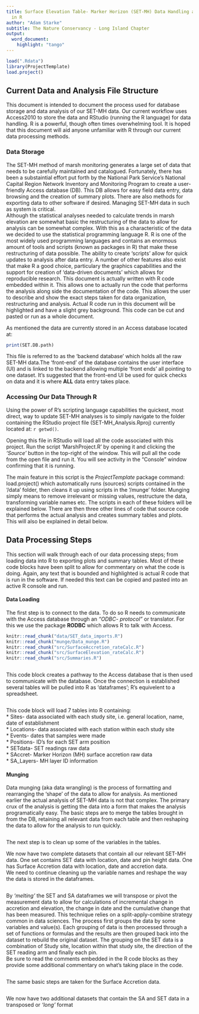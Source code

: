 ```yaml
---
title: Surface Elevation Table- Marker Horizon (SET-MH) Data Handling and Analaysis
  in R
author: "Adam Starke"
subtitle: The Nature Conservancy - Long Island Chapter
output:
  word_document:
    highlight: "tango"
---
```


```r
load(".Rdata")
library(ProjectTemplate)
load.project()
```

## Current Data and Analysis File Structure
This document is intended to document the process used for database storage and data analysis of our SET-MH data. Our current workflow uses Access2010 to store the data and RStudio (running the R language) for data handling. R is a powerful, though often times overwhelming tool. It is hoped that this document will aid anyone unfamiliar with R through our current data processing methods.

### Data Storage

The SET-MH method of marsh monitoring generates a large set of data that needs to be carefully maintained and catalogued. Fortunately, there has been a substaintial effort put forth by the National Park Service's National Capital Region Network Inventory and Monitoring Program to create a user-friendly Access database (DB). This DB allows for easy field data entry, data browsing and the creation of summary plots. There are also methods for exporting data to other software if desired. Managing SET-MH data in such as system is critical.  
Although the statistical analyses needed to calculate trends in marsh elevation are somewhat basic the restructuring of the data to allow for analysis can be somewhat complex. With this as a characteristic of the data we decided to use the statistical programming language R. R is one of the most widely used programming languages and contains an enormous amount of tools and scripts (known as packages in R) that make these restructuring of data possible. The ability to create 'scripts' allow for quick updates to analysis after data entry. A number of other features also exist that make R a good choice, particulary the graphics capabilities and the support for creation of 'data-driven documents' which allows for reproducible research. This document is actually written with R code embedded within it. This allows one to actually run the code that performs the analysis along side the documentation of the code. This allows the user to describe and show the exact steps taken for data organization, restructuring and analysis. Actual R code run in this document will be highlighted and have a slight grey background. This code can be cut and pasted or run as a whole document.  

As mentioned the data are currently stored in an Access database located at:

```r
print(SET.DB.path)
```
This file is referred to as the 'backend database' which holds all the raw SET-MH data.The 'front-end' of the database contains the user interface (UI) and is linked to the backend allowing multiple 'front ends' all pointing to one dataset. It's suggested that the front-end UI be used for quick checks on data and it is where **ALL** data entry takes place. 

### Accessing Our Data Through R
Using the power of R's scripting language capabilities the quickest, most direct, way to update SET-MH analyses is to simply navigate to the folder containing the RStudio project file (SET-MH_Analysis.Rproj) currently located at: `r getwd()`.   

Opening this file in RStudio will load all the code associated with this project. Run the script 'MarshProject.R' by opening it and clicking the *'Source'* button in the top-right of the window. This will pull all the code from the open file and run it. You will see activity in the "Console" window confirming that it is running.  

The main feature in this script is the *ProjectTemplate* package command: load.project() which automatically runs (sources) scripts contained in the '/data' folder, then cleans it up using scripts in the '/munge' folder. Munging simply means to remove irrelevant or missing values, restructure the data, transforming variable names etc. The scripts in each of these folders will be explained below. There are then three other lines of code that source code that performs the actual analysis and creates summary tables and plots. This will also be explained in detail below.  

## Data Processing Steps

This section will walk through each of our data processing steps; from loading data into R to exporting plots and summary tables. Most of these code blocks have been split to allow for commentary on what the code is doing. Again, any text that is bounded and highlighted is actual R code that is run in the software. If needed this text can be copied and pasted into an active R console and run.  

#### Data Loading  

The first step is to connect to the data. To do so R needs to communicate with the Access database through an *"ODBC- protocol"* or translator. For this we use the package **RODBC** which allows R to talk with Access. 

```r
knitr::read_chunk("data/SET_data_imports.R")
knitr::read_chunk("munge/Data_munge.R")
knitr::read_chunk("src/SurfaceAccretion_rateCalc.R")
knitr::read_chunk("src/SurfaceElevation_rateCalc.R")
knitr::read_chunk("src/Summaries.R")
```

```r
```
This code block creates a pathway to the Access database that is then used to communicate with the database. Once the connection is established several tables will be pulled into R as 'dataframes'; R's equivelent to a spreadsheet.   

```r
```

This code block will load 7 tables into R containing:  
* Sites- data associated with each study site, i.e. general location, name, date of establishment  
* Locations- data associated with each station within each study site   
* Events- dates that samples were made  
* Positions- ID's for each SET arm position  
* SETdata- SET readings raw data  
* SAccret- Marker Horizon (MH) surface accretion raw data  
* SA_Layers- MH layer ID information  

#### Munging
Data munging (aka data wrangling) is the process of formatting and rearranging the 'shape' of the data to allow for analysis. As mentioned earlier the actual analysis of SET-MH data is not that complex. The primary crux of the analysis is getting the data into a form that makes the analysis programatically easy. The basic steps are to merge the tables brought in from the DB, retaining all relevant data from each table and then reshaping the data to allow for the analysis to run quickly. 

```r
```

The next step is to clean up some of the variables in the tables. 

We now have two complete datasets that contain all our relevant SET-MH data. One set contains SET data with location, date and pin height data. One has Surface Accretion data with location, date and accretion data.  
We need to continue cleaning up the variable names and reshape the way the data is stored in the dataframes.

```r
```

By *'melting'* the SET and SA dataframes we will transpose or pivot the measurement data to allow for calculations of incremental change in accretion and elevation, the change in date and the cumulative change that has been measured. This technique relies on a split-apply-combine strategy common in data sciences. The process first groups the data by some variables and value(s). Each grouping of data is then processed through a set of functions or formulas and the results are then grouped back into the dataset to rebuild the original dataset. The grouping on the SET data is a combination of Study site, location within that study site, the direction of the SET reading arm and finally each pin.  
Be sure to read the comments embedded in the R code blocks as they provide some additional commentary on what's taking place in the code. 


```r
```

The same basic steps are taken for the Surface Accretion data. 

```r

```

We now have two additional datasets that contain the SA and SET data in a transposed or *'long'* format 















